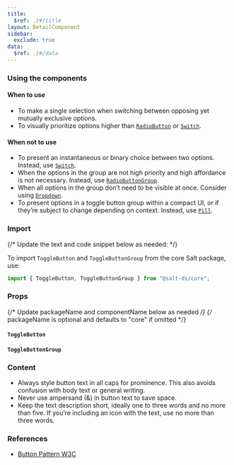 ```yaml
---
title:
  $ref: ./#/title
layout: DetailComponent
sidebar:
  exclude: true
data:
  $ref: ./#/data
---
```


### Using the components

#### When to use

- To make a single selection when switching between opposing yet mutually exclusive options.
- To visually prioritize options higher than [`RadioButton`](../radio-button) or [`Switch`](../switch).

#### When not to use

- To present an instantaneous or binary choice between two options. Instead, use [`Switch`](../switch).
- When the options in the group are not high priority and high affordance is not necessary. Instead, use [`RadioButtonGroup`](../radio-button).
- When all options in the group don’t need to be visible at once. Consider using [`Dropdown`](../dropdown).
- To present options in a toggle button group within a compact UI, or if they’re subject to change depending on context. Instead, use [`Pill`](../pill).

### Import

{/* Update the text and code snippet below as needed: */}

To import `ToggleButton` and `ToggleButtonGroup` from the core Salt package, use:

```js
import { ToggleButton, ToggleButtonGroup } from "@salt-ds/core";
```

### Props

{/* Update packageName and componentName below as needed */}
{/* packageName is optional and defaults to "core" if omitted */}

#### `ToggleButton`

<PropsTable packageName="core" componentName="ToggleButton" />

#### `ToggleButtonGroup`

<PropsTable packageName="core" componentName="ToggleButtonGroup" />

### Content

- Always style button text in all caps for prominence. This also avoids confusion with body text or general writing.
- Never use ampersand (&) in button text to save space.
- Keep the text description short, ideally one to three words and no more than five. If you’re including an icon with the text, use no more than three words.

### References

- [Button Pattern W3C](https://www.w3.org/WAI/ARIA/apg/patterns/button/)
